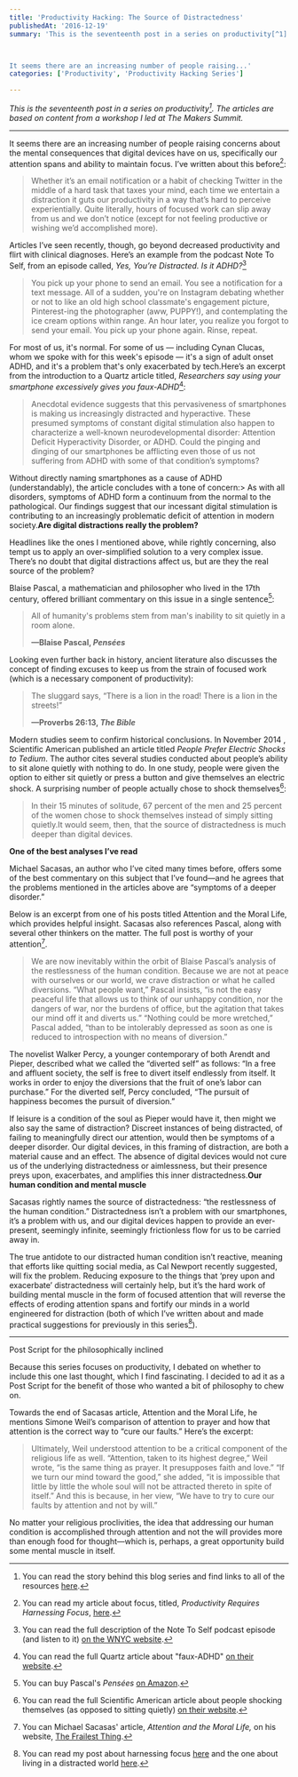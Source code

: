 ```yaml
---
title: 'Productivity Hacking: The Source of Distractedness'
publishedAt: '2016-12-19'
summary: 'This is the seventeenth post in a series on productivity[^1]. The articles are based on content from a workshop I led at The Makers Summit.



It seems there are an increasing number of people raising...'
categories: ['Productivity', 'Productivity Hacking Series']

---
```


*This is the seventeenth post in a series on productivity[^1]. The articles are based on content from a workshop I led at The Makers Summit.*

* * *

It seems there are an increasing number of people raising concerns about the mental consequences that digital devices have on us, specifically our attention spans and ability to maintain focus. I’ve written about this before[^2]:

> Whether it’s an email notification or a habit of checking Twitter in the middle of a hard task that taxes your mind, each time we entertain a distraction it guts our productivity in a way that’s hard to perceive experientially. Quite literally, hours of focused work can slip away from us and we don’t notice (except for not feeling productive or wishing we’d accomplished more).

Articles I’ve seen recently, though, go beyond decreased productivity and flirt with clinical diagnoses. Here’s an example from the podcast Note To Self, from an episode called, *Yes, You’re Distracted. Is it ADHD?*[^3]

> You pick up your phone to send an email. You see a notification for a text message. All of a sudden, you're on Instagram debating whether or not to like an old high school classmate's engagement picture, Pinterest-ing the photographer (aww, PUPPY!), and contemplating the ice cream options within range. An hour later, you realize you forgot to send your email. You pick up your phone again. Rinse, repeat.

For most of us, it's normal. For some of us — including Cynan Clucas, whom we spoke with for this week's episode — it's a sign of adult onset ADHD, and it's a problem that's only exacerbated by tech.Here’s an excerpt from the introduction to a Quartz article titled, *Researchers say using your smartphone excessively gives you faux-ADHD*[^4]:

> Anecdotal evidence suggests that this pervasiveness of smartphones is making us increasingly distracted and hyperactive. These presumed symptoms of constant digital stimulation also happen to characterize a well-known neurodevelopmental disorder: Attention Deficit Hyperactivity Disorder, or ADHD. Could the pinging and dinging of our smartphones be afflicting even those of us not suffering from ADHD with some of that condition’s symptoms?

Without directly naming smartphones as a cause of ADHD (understandably), the article concludes with a tone of concern:> As with all disorders, symptoms of ADHD form a continuum from the normal to the pathological. Our findings suggest that our incessant digital stimulation is contributing to an increasingly problematic deficit of attention in modern society.**Are digital distractions really the problem?**

Headlines like the ones I mentioned above, while rightly concerning, also tempt us to apply an over-simplified solution to a very complex issue. There’s no doubt that digital distractions affect us, but are they the real source of the problem?

Blaise Pascal, a mathematician and philosopher who lived in the 17th century, offered brilliant commentary on this issue in a single sentence[^5]:

> All of humanity's problems stem from man's inability to sit quietly in a room alone.  
> 
> **—Blaise Pascal, _Pensées_**

Looking even further back in history, ancient literature also discusses the concept of finding excuses to keep us from the strain of focused work (which is a necessary component of productivity):

> The sluggard says, “There is a lion in the road! There is a lion in the streets!” 
> 
> **—Proverbs 26:13, _The Bible_**

Modern studies seem to confirm historical conclusions. In November 2014 , Scientific American published an article titled *People Prefer Electric Shocks to Tedium*. The author cites several studies conducted about people’s ability to sit alone quietly with nothing to do. In one study, people were given the option to either sit quietly or press a button and give themselves an electric shock. A surprising number of people actually chose to shock themselves[^6]:

> In their 15 minutes of solitude, 67 percent of the men and 25 percent of the women chose to shock themselves instead of simply sitting quietly.It would seem, then, that the source of distractedness is much deeper than digital devices.

**One of the best analyses I’ve read**

Michael Sacasas, an author who I’ve cited many times before, offers some of the best commentary on this subject that I’ve found—and he agrees that the problems mentioned in the articles above are “symptoms of a deeper disorder.”

Below is an excerpt from one of his posts titled Attention and the Moral Life, which provides helpful insight. Sacasas also references Pascal, along with several other thinkers on the matter. The full post is worthy of your attention[^7].

> We are now inevitably within the orbit of Blaise Pascal’s analysis of the restlessness of the human condition. Because we are not at peace with ourselves or our world, we crave distraction or what he called diversions. “What people want,” Pascal insists, “is not the easy peaceful life that allows us to think of our unhappy condition, nor the dangers of war, nor the burdens of office, but the agitation that takes our mind off it and diverts us.” “Nothing could be more wretched,” Pascal added, “than to be intolerably depressed as soon as one is reduced to introspection with no means of diversion.”

The novelist Walker Percy, a younger contemporary of both Arendt and Pieper, described what we called the “diverted self” as follows: “In a free and affluent society, the self is free to divert itself endlessly from itself. It works in order to enjoy the diversions that the fruit of one’s labor can purchase.” For the diverted self, Percy concluded, “The pursuit of happiness becomes the pursuit of diversion.”

If leisure is a condition of the soul as Pieper would have it, then might we also say the same of distraction? Discreet instances of being distracted, of failing to meaningfully direct our attention, would then be symptoms of a deeper disorder. Our digital devices, in this framing of distraction, are both a material cause and an effect. The absence of digital devices would not cure us of the underlying distractedness or aimlessness, but their presence preys upon, exacerbates, and amplifies this inner distractedness.**Our human condition and mental muscle**

Sacasas rightly names the source of distractedness: “the restlessness of the human condition.” Distractedness isn’t a problem with our smartphones, it’s a problem with us, and our digital devices happen to provide an ever-present, seemingly infinite, seemingly frictionless flow for us to be carried away in.

The true antidote to our distracted human condition isn’t reactive, meaning that efforts like quitting social media, as Cal Newport recently suggested, will fix the problem. Reducing exposure to the things that ‘prey upon and exacerbate’ distractedness will certainly help, but it’s the hard work of building mental muscle in the form of focused attention that will reverse the effects of eroding attention spans and fortify our minds in a world engineered for distraction (both of which I’ve written about and made practical suggestions for previously in this series[^8]).

* * *

Post Script for the philosophically inclined

Because this series focuses on productivity, I debated on whether to include this one last thought, which I find fascinating. I decided to ad it as a Post Script for the benefit of those who wanted a bit of philosophy to chew on.

Towards the end of Sacasas article, Attention and the Moral Life, he mentions Simone Weil’s comparison of attention to prayer and how that attention is the correct way to “cure our faults.” Here’s the excerpt:

> Ultimately, Weil understood attention to be a critical component of the religious life as well. “Attention, taken to its highest degree,” Weil wrote, “is the same thing as prayer. It presupposes faith and love.” “If we turn our mind toward the good,” she added, “it is impossible that little by little the whole soul will not be attracted thereto in spite of itself.” And this is because, in her view, “We have to try to cure our faults by attention and not by will.”

No matter your religious proclivities, the idea that addressing our human condition is accomplished through attention and not the will provides more than enough food for thought—which is, perhaps, a great opportunity build some mental muscle in itself.

[^1]: You can read the story behind this blog series and find links to all of the resources [here](/blog/productivity-hacking-introduction).

[^2]: You can read my article about focus, titled, *Productivity Requires Harnessing Focus*, [here](/blog/productivity-requires-harnessing-focus).

[^3]: You can read the full description of the Note To Self podcast episode (and listen to it) [on the WNYC website](http://www.wnyc.org/story/you-will-be-distracted-while-you-listen-podcast/).

[^4]: You can read the full Quartz article about "faux-ADHD" [on their website](http://www.nytimes.com/2016/01/22/opinion/the-eight-second-attention-span.html?_r=2).

[^5]: You can buy Pascal's *Pensées* [on Amazon](https://www.amazon.com/Pensees-Penguin-Classics-Blaise-Pascal/dp/0140446451/ref=sr_1_1?ie=UTF8&qid=1481723243&sr=8-1&keywords=pensees).

[^6]: You can read the full Scientific American article about people shocking themselves (as opposed to sitting quietly) [on their website](https://www.scientificamerican.com/article/people-prefer-electric-shocks-to-tedium/).

[^7]: You can Michael Sacasas' article, *Attention and the Moral Life,* on his website, [The Frailest Thing](https://thefrailestthing.com/2016/09/13/attention-and-the-moral-life/).

[^8]: You can read my post about harnessing focus [here](/blog/productivity-requires-harnessing-focus) and the one about living in a distracted world [here](/blog/productivity-hacking-notifications-as-distraction-by-default).
